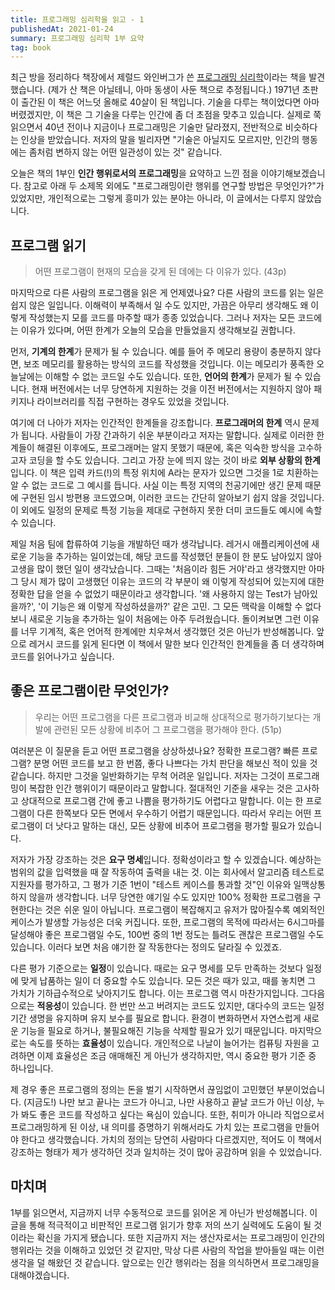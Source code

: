 ```yaml
---
title: 프로그래밍 심리학을 읽고 - 1
publishedAt: 2021-01-24
summary: 프로그래밍 심리학 1부 요약
tag: book
---
```


최근 방을 정리하다 책장에서 제럴드 와인버그가 쓴 [프로그래밍 심리학](http://www.yes24.com/Product/Goods/11686161)이라는 책을 발견했습니다. (제가 산 책은 아닐테니, 아마 동생이 사둔 책으로 추정됩니다.) 1971년 초판이 출간된 이 책은 어느덧 올해로 40살이 된 책입니다. 기술을 다루는 책이었다면 아마 버렸겠지만, 이 책은 그 기술을 다루는 인간에 좀 더 초점을 맞추고 있습니다. 실제로 쭉 읽으면서 40년 전이나 지금이나 프로그래밍은 기술만 달라졌지, 전반적으로 비슷하다는 인상을 받았습니다. 저자의 말을 빌리자면 "기술은 아닐지도 모르지만, 인간의 행동에는 좀처럼 변하지 않는 어떤 일관성이 있는 것" 같습니다.

오늘은 책의 1부인 **인간 행위로서의 프로그래밍**을 요약하고 느낀 점을 이야기해보겠습니다. 참고로 아래 두 소제목 외에도 "프로그래밍이란 행위를 연구할 방법은 무엇인가?"가 있었지만, 개인적으로는 그렇게 흥미가 있는 분야는 아니라, 이 글에서는 다루지 않았습니다.

## 프로그램 읽기

> 어떤 프로그램이 현재의 모습을 갖게 된 데에는 다 이유가 있다. (43p)

마지막으로 다른 사람의 프로그램을 읽은 게 언제였나요? 다른 사람의 코드를 읽는 일은 쉽지 않은 일입니다. 이해력이 부족해서 일 수도 있지만, 가끔은 아무리 생각해도 왜 이렇게 작성했는지 모를 코드를 마주할 때가 종종 있었습니다. 그러나 저자는 모든 코드에는 이유가 있다며, 어떤 한계가 오늘의 모습을 만들었을지 생각해보길 권합니다.

먼저, **기계의 한계**가 문제가 될 수 있습니다. 예를 들어 주 메모리 용량이 충분하지 않다면, 보조 메모리를 활용하는 방식의 코드를 작성했을 것입니다. 이는 메모리가 풍족한 오늘날에는 이해할 수 없는 코드일 수도 있습니다. 또한, **언어의 한계**가 문제가 될 수 있습니다. 현재 버전에서는 너무 당연하게 지원하는 것을 이전 버전에서는 지원하지 않아 패키지나 라이브러리를 직접 구현하는 경우도 있었을 것입니다.

여기에 더 나아가 저자는 인간적인 한계들을 강조합니다. **프로그래머의 한계** 역시 문제가 됩니다. 사람들이 가장 간과하기 쉬운 부분이라고 저자는 말합니다. 실제로 이러한 한계들이 해결된 이후에도, 프로그래머는 알지 못했기 때문에, 혹은 익숙한 방식을 고수하고자 코딩을 할 수도 있습니다. 그리고 가장 눈에 띄지 않는 것이 바로 **외부 상황의 한계**입니다. 이 책은 입력 카드(!)의 특정 위치에 A라는 문자가 있으면 그것을 1로 치환하는 알 수 없는 코드로 그 예시를 듭니다. 사실 이는 특정 지역의 천공기에만 생긴 문제 때문에 구현된 임시 방편용 코드였으며, 이러한 코드는 간단히 알아보기 쉽지 않을 것입니다. 이 외에도 일정의 문제로 특정 기능을 제대로 구현하지 못한 더미 코드들도 예시에 속할 수 있습니다.

제일 처음 팀에 합류하여 기능을 개발하던 때가 생각납니다. 레거시 애플리케이션에 새로운 기능을 추가하는 일이었는데, 해당 코드를 작성했던 분들이 한 분도 남아있지 않아 고생을 많이 했던 일이 생각났습니다. 그때는 '처음이라 힘든 거야'라고 생각했지만 아마 그 당시 제가 많이 고생했던 이유는 코드의 각 부분이 왜 이렇게 작성되어 있는지에 대한 정확한 답을 얻을 수 없었기 때문이라고 생각합니다. '왜 사용하지 않는 Test가 남아있을까?', '이 기능은 왜 이렇게 작성하셨을까?' 같은 고민. 그 모든 맥락을 이해할 수 없다 보니 새로운 기능을 추가하는 일이 처음에는 아주 두려웠습니다. 돌이켜보면 그런 이유를 너무 기계적, 혹은 언어적 한계에만 치우쳐서 생각했던 것은 아닌가 반성해봅니다. 앞으로 레거시 코드를 읽게 된다면 이 책에서 말한 보다 인간적인 한계들을 좀 더 생각하며 코드를 읽어나가고 싶습니다.

## 좋은 프로그램이란 무엇인가?

> 우리는 어떤 프로그램을 다른 프로그램과 비교해 상대적으로 평가하기보다는 개발에 관련된 모든 상황에 비추어 그 프로그램을 평가해야 한다. (51p)

여러분은 이 질문을 듣고 어떤 프로그램을 상상하셨나요? 정확한 프로그램? 빠른 프로그램? 분명 어떤 코드를 보고 한 번쯤, 좋다 나쁘다는 가치 판단을 해보신 적이 있을 것 같습니다. 하지만 그것을 일반화하기는 무척 어려운 일입니다. 저자는 그것이 프로그래밍이 복잡한 인간 행위이기 때문이라고 말합니다. 절대적인 기준을 새우는 것은 고사하고 상대적으로 프로그램 간에 좋고 나쁨을 평가하기도 어렵다고 말합니다. 이는 한 프로그램이 다른 한쪽보다 모든 면에서 우수하기 어렵기 때문입니다. 따라서 우리는 어떤 프로그램이 더 낫다고 말하는 대신, 모든 상황에 비추어 프로그램을 평가할 필요가 있습니다.

저자가 가장 강조하는 것은 **요구 명세**입니다. 정확성이라고 할 수 있겠습니다. 예상하는 범위의 값을 입력했을 때 잘 작동하여 출력을 내는 것. 이는 회사에서 알고리즘 테스트로 지원자를 평가하고, 그 평가 기준 1번이 "테스트 케이스를 통과할 것"인 이유와 일맥상통하지 않을까 생각합니다. 너무 당연한 얘기일 수도 있지만 100% 정확한 프로그램을 구현한다는 것은 쉬운 일이 아닙니다. 프로그램이 복잡해지고 유저가 많아질수록 예외적인 케이스가 발생할 가능성은 더욱 커집니다. 또한, 프로그램의 목적에 따라서는 6시그마를 달성해야 좋은 프로그램일 수도, 100번 중의 1번 정도는 틀려도 괜찮은 프로그램일 수도 있습니다. 이러다 보면 처음 얘기한 잘 작동한다는 정의도 달라질 수 있겠죠.

다른 평가 기준으로는 **일정**이 있습니다. 때로는 요구 명세를 모두 만족하는 것보다 일정에 맞게 납품하는 일이 더 중요할 수도 있습니다. 모든 것은 때가 있고, 때를 놓치면 그 가치가 기하급수적으로 낮아지기도 합니다. 이는 프로그램 역시 마찬가지입니다. 그다음으로는 **적응성**이 있습니다. 한 번만 쓰고 버려지는 코드도 있지만, 대다수의 코드는 일정 기간 생명을 유지하며 유지 보수를 필요로 합니다. 환경이 변화하면서 자연스럽게 새로운 기능을 필요로 하거나, 불필요해진 기능을 삭제할 필요가 있기 때문입니다. 마지막으로는 속도를 뜻하는 **효율성**이 있습니다. 개인적으로 나날이 늘어가는 컴퓨팅 자원을 고려하면 이제 효율성은 조금 애매해진 게 아닌가 생각하지만, 역시 중요한 평가 기준 중 하나입니다.

제 경우 좋은 프로그램의 정의는 돈을 벌기 시작하면서 끊임없이 고민했던 부분이었습니다. (지금도!) 나만 보고 끝나는 코드가 아니고, 나만 사용하고 끝날 코드가 아닌 이상, 누가 봐도 좋은 코드를 작성하고 싶다는 욕심이 있습니다. 또한, 취미가 아니라 직업으로서 프로그래밍하게 된 이상, 내 의미를 증명하기 위해서라도 가치 있는 프로그램을 만들어야 한다고 생각했습니다. 가치의 정의는 당연히 사람마다 다르겠지만, 적어도 이 책에서 강조하는 형태가 제가 생각하던 것과 일치하는 것이 많아 공감하며 읽을 수 있었습니다.

## 마치며

1부를 읽으면서, 지금까지 너무 수동적으로 코드를 읽어온 게 아닌가 반성해봅니다. 이 글을 통해 적극적이고 비판적인 프로그램 읽기가 향후 저의 쓰기 실력에도 도움이 될 것이라는 확신을 가지게 됐습니다. 또한 지금까지 저는 생산자로서는 프로그래밍이 인간의 행위라는 것을 이해하고 있었던 것 같지만, 막상 다른 사람의 작업을 받아들일 때는 이런 생각을 덜 해왔던 것 같습니다. 앞으로는 인간 행위라는 점을 의식하면서 프로그래밍을 대해야겠습니다.
